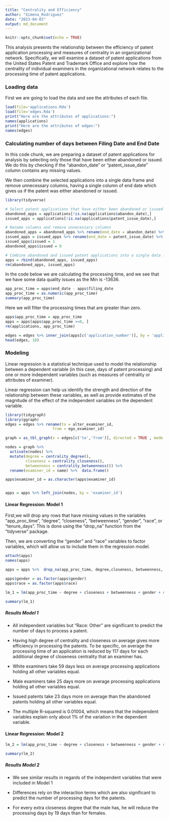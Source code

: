 ---
title: "Centrality and Efficiency"
author: "Ximena_Rodriguez"
date: "2023-04-03"
output: md_document
---

```{r setup, include=FALSE}
knitr::opts_chunk$set(echo = TRUE)
```

This analysis presents the relationship between the efficiency of patent application processing and measures of centrality in an organizational network. Specifically, we will examine a dataset of patent applications from the United States Patent and Trademark Office and explore how the centrality of individual examiners in the organizational network relates to the processing time of patent applications.



### Loading data


First we are going to load the data and see the attributes of each file.

```{r load_files}
load(file='applications.Rda')
load(file='edges.Rda')
print("Here are the attributes of applications:")
names(applications)
print("Here are the attributes of edges:")
names(edges)
```

### Calculating number of days between Filing Date and End Date

In this code chunk, we are preparing a dataset of patent applications for analysis by selecting only those that have been either abandoned or issued. We do this by checking if the "abandon_date" or "patent_issue_date" column contains any missing values.

We then combine the selected applications into a single data frame and remove unnecessary columns, having a single column of end date which gives us if the patent was either abandoned or issued.


```{r processed_apps}
library(tidyverse)

# Select patent applications that have either been abandoned or issued
abandoned_apps = applications[!is.na(applications$abandon_date),]
issued_apps = applications[!is.na(applications$patent_issue_date),]

# Rename columns and remove unnecessary columns
abandoned_apps = abandoned_apps %>% rename(end_date = abandon_date) %>% select(-c('patent_issue_date'))
issued_apps = issued_apps %>% rename(end_date = patent_issue_date) %>% select(-c('abandon_date'))
issued_apps$issued = 1
abandoned_apps$issued = 0

# Combine abandoned and issued patent applications into a single data frame
apps = rbind(abandoned_apps, issued_apps)
rm(abandoned_apps, issued_apps)
```

In the code below we are calculating the processing time, and we see that we have some data quality issues as the Min is -13636.


```{r timecalc}
app_proc_time = apps$end_date - apps$filing_date
app_proc_time = as.numeric(app_proc_time)
summary(app_proc_time)

```
Here we will filter the processing times that are greater than zero.

```{r join_edges}
apps$app_proc_time = app_proc_time
apps = apps[apps$app_proc_time >=0, ]
rm(applications, app_proc_time)

edges = edges %>% inner_join(apps[c('application_number')], by = 'application_number') 
head(edges, 10)
```

### Modeling

Linear regression is a statistical technique used to model the relationship between a dependent variable (in this case, days of patent processing) and one or more independent variables (such as measures of centrality or attributes of examiner).

Linear regression can help us identify the strength and direction of the relationship between these variables, as well as provide estimates of the magnitude of the effect of the independent variables on the dependent variable. 

```{r graph}
library(tidygraph)
library(ggraph)
edges = edges %>% rename(to = alter_examiner_id,
                     from = ego_examiner_id)

graph = as_tbl_graph(x = edges[c('to','from')], directed = TRUE , mode = 'out')

nodes = graph %>%
  activate(nodes) %>%
  mutate(degree = centrality_degree(), 
         closeness = centrality_closeness(),
         betweenness = centrality_betweenness()) %>% 
  rename(examiner_id = name) %>%  data.frame()

apps$examiner_id = as.character(apps$examiner_id)


apps = apps %>% left_join(nodes, by = 'examiner_id')
```

#### Linear Regression: Model 1

First,we will drop any rows that have missing values in the variables "app_proc_time", "degree", "closeness", "betweenness", "gender", "race", or "tenure_days". This is done using the "drop_na" function from the "tidyverse" package.

Then, we are converting the "gender" and "race" variables to factor variables, which will allow us to include them in the regression model.

```{r lm}

attach(apps)
names(apps)

apps = apps %>%  drop_na(app_proc_time, degree,closeness, betweenness, gender, race,tenure_days)

apps$gender = as.factor(apps$gender)
apps$race = as.factor(apps$race)

lm_1 = lm(app_proc_time ~ degree + closeness + betweenness + gender + race + tenure_days + issued)

summary(lm_1)

```
##### Results Model 1

* All independent variables but "Race: Other" are significant to predict the number of days to process a patent. 

* Having high degree of centrality and closeness on average gives more efficiency in processing the patents. To be specific, on average the processing time of an application is reduced by 117 days for each additional degree of closeness centrality that an examiner has.

* White examiners take 59 days less on average processing applications holding all other variables equal. 

* Male examiners take 25 days more on average processing applications holding all other variables equal.

* Issued patents take 23 days more on average than the abandoned patents holding all other variables equal.

* The multiple R-squared is 0.01004, which means that the independent variables explain only about 1% of the variation in the dependent variable. 

#### Linear Regression: Model 2
```{r lm2}
lm_2 = lm(app_proc_time ~ degree + closeness + betweenness + gender + race + tenure_days+issued + gender*degree + gender*betweenness + gender*closeness)

summary(lm_2)

```
##### Results Model 2

* We see similar results in regards of the independent variables that were included in Model 1

* Differences rely on the interaction terms which are also significant to predict the number of processing days for the patents. 

* For every extra closeness degree that the male has, he will reduce the processing days by 19 days than for females.
